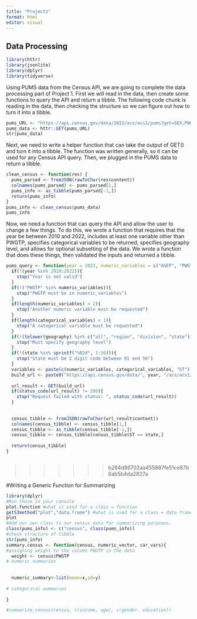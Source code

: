 ```yaml
---
title: "Project1"
format: html
editor: visual
---
```


## Data Processing

```r
library(httr)
library(jsonlite)
library(dplyr)
library(tidyverse)
```

Using PUMS data from the Census API, we are going to complete the data processing part of Project 1. First we will read in the data, then create some functions to query the API and return a tibble. The following code chunk is reading in the data, then checking the structure so we can figure out how to turn it into a tibble.

```r
pums_URL <- "https://api.census.gov/data/2022/acs/acs1/pums?get=SEX,PWGTP,MAR&SCHL=24"
pums_data <- httr::GET(pums_URL)
str(pums_data)
```

Next, we need to write a helper function that can take the output of GET() and turn it into a tibble. The function was written generally, so it can be used for any Census API query. Then, we plugged in the PUMS data to return a tibble.

```r
clean_census <- function(res) {
  pums_parsed <- fromJSON(rawToChar(res$content))
  colnames(pums_parsed) <- pums_parsed[1,]
  pums_info <- as_tibble(pums_parsed[-1,])
  return(pums_info)
}
pums_info <- clean_census(pums_data)
pums_info
```

Now, we need a function that can query the API and allow the user to change a few things. To do this, we wrote a function that requires that the year be between 2010 and 2022, includes at least one variable other than PWGTP, specifies categorical variables to be returned, specifies geography level, and allows for optional subsetting of the data. We wrote a function that does these things, then validated the inputs and returned a tibble.

```r
pums_query <- function(year = 2022, numeric_variables = c("AGEP", "PWGTP"), categorical_variables = c("SEX"), geography = "state", state = "03", filter = NULL){
  if(!(year %in% 2010:2022)){
    stop("Year is not valid")
  }
  if(!("PWGTP" %in% numeric_variables)){
    stop("PWGTP must be in numeric_variables")
  }
  if(length(numeric_variables) < 2){
    stop("Another numeric variable must be requested")
  }
  if(length(categorical_variables) < 1){
    stop("A categorical variable must be requested")
  }
  if(!(tolower(geography) %in% c("all", "region", "division", "state"))){
    stop("Must specify geography level")
  }
  if(!(state %in% sprintf("%02d", 1:56))){
    stop("State must be 2 digit code between 01 and 56")
  }
  variables <- paste(c(numeric_variables, categorical_variables, "ST"), collapse = ",")
  build_url <- paste0("https://api.census.gov/data/", year, "/acs/acs1/pums?get=", variables)
  
  url_result <- GET(build_url)
  if(status_code(url_result) != 200){
    stop("Request failed with status: ", status_code(url_result))
  }
  
  
  census_tibble <- fromJSON(rawToChar(url_result$content))
  colnames(census_tibble) <- census_tibble[1,]
  census_tibble <- as_tibble(census_tibble[-1,])
  census_tibble <- census_tibble[census_tibble$ST == state,]
  
  return(census_tibble)
}
```



```r

```

> > > > > > > b284d86702aa455887fe51ce87b6ab5b4da2827a

#Writing a Generic Function for Summarizing

```r
library(dplyr)
#Run these in your console
plot.function #what is used for a class = function
getS3method("plot","data.frame") #what is used for a class = data frame
plot
#Add our own class to our census data for summarizing purposes.
class(pums_info) <- c("census", class(pums_info))
#check structure of tibble
str(pums_info)
summary.census <- function(census, numeric_vector, car_vars){
#assigning weight to the column PWGTP in the data
  weight <- census$PWGTP
# numeric summaries
 
  
  numeric_summary<-list(mean=x,sd=y)
 
# categorical summaries
    
}

#summarize_census(census, c(income, age), c(gender, education))

```
